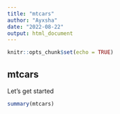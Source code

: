 ```yaml
---
title: "mtcars"
author: "Ayxsha"
date: "2022-08-22"
output: html_document
---
```


```r
knitr::opts_chunk$set(echo = TRUE)
```

## mtcars

Let's get started

```r
summary(mtcars)
```


